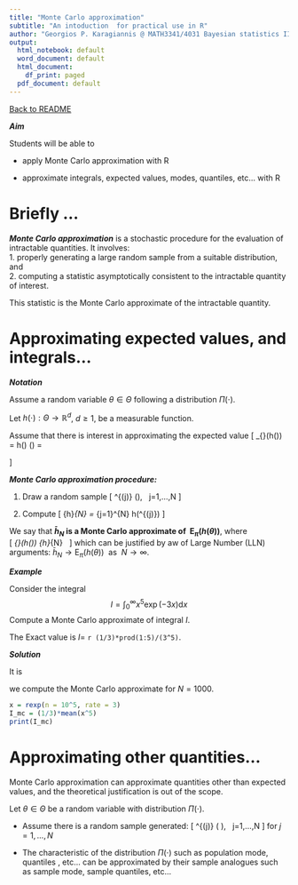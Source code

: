 ```yaml
---
title: "Monte Carlo approximation"
subtitle: "An intoduction  for practical use in R"
author: "Georgios P. Karagiannis @ MATH3341/4031 Bayesian statistics III/IV (practical implementation)"
output:
  html_notebook: default
  word_document: default
  html_document:
    df_print: paged
  pdf_document: default
---
```

[Back to README](https://github.com/georgios-stats/Bayesian_Statistics/tree/master/ComputerPracticals#aim)

***Aim***

Students will be able to  
 
+ apply Monte Carlo approximation with R  

+ approximate integrals, expected values, modes, quantiles, etc... with R   

<!-- ***Reading material*** -->

<!-- + Nothing in particular, details will be learned in Term 2    -->

# Briefly ...   

***Monte Carlo approximation*** is a stochastic procedure for the evaluation of intractable quantities. It involves:         
1. properly generating a large random sample from a suitable distribution, and   
2. computing a statistic asymptotically consistent to the intractable quantity of interest.

This statistic is the Monte Carlo approximate of the intractable quantity. 

# Approximating expected values, and integrals...  

***Notation***

Assume a random variable $\theta\in\Theta$ following a distribution $\Pi(\cdot)$. 

Let $h(\cdot):\Theta\rightarrow\mathbb{R}^{d}$, $d\ge1$, be a measurable function. 

Assume that there is interest in approximating the expected value
\[
\text{E}_{\pi}(h(\theta)) 
= 
\int h(\theta) \text{d}\Pi(\theta)
=
\begin{cases}
\int h(\theta) \pi(\theta) \text{d}\theta, \ \text{cont.} \\
\\
\sum h(\theta) \pi(\theta) , \ \text{discr.} 
\end{cases}
\]


***Monte Carlo approximation procedure:***  

1. Draw a random sample 
\[
\theta^{(j)} \sim \Pi(\cdot), \  \text{for }j=1,...,N
\]

2. Compute 
\[
\bar{h}_{N} = \frac{1}{N}\sum_{j=1}^{N} h(\theta^{(j)})
\]

We say that **$\bar{h}_{N}$ is a Monte Carlo approximate of $\ \text{E}_{\pi}(h(\theta))$**, where   
\[
\text{E}_{\pi}(h(\theta))  \approx \bar{h}_{N} \ \text{ when $N$ is large enough.}
\] 
which can be justified by aw of Large Number (LLN) arguments: $\bar{h}_{N} \rightarrow \text{E}_{\pi}(h(\theta))  \ \text{ as } \ N\rightarrow\infty$. 

<!-- ***Justification***    -->

<!-- This can be justified by using arguments based on the Law of Large Number (LLN), which under specific assumtions (discussed in Term 2) implies that    -->
<!-- \[ -->
<!-- \bar{h}_{N} \rightarrow \text{E}_{\pi}(h(\theta))  \ \text{ as } \ N\rightarrow\infty. -->
<!-- \] -->


<!-- ***Monte Carlo approximations of popular quantities***  -->

<!-- Assume you have generated a random sample -->
<!-- \[ -->
<!-- \theta^{(j)} \sim \pi(\text{d}\theta), \  \text{for }j=1,...,N -->
<!-- \] -->

<!-- then    -->

<!-- + ***Mean*** -->
<!-- \[ -->
<!-- \text{E}_{\pi}(\theta)  \approx \frac{1}{N}\sum_{j=1}^{N} \theta^{(j)}. -->
<!-- \]  -->
<!--     + is approximated by the sample arithmetic mean. -->

<!-- + ***Variance*** -->
<!-- \begin{align*} -->
<!-- \text{Var}_{\pi}(\theta) -->
<!-- &= -->
<!-- \text{E}_{\pi}(\theta^{2})-(\text{E}_{\pi}(\theta))^{2} \\ -->
<!-- &\approx  -->
<!-- \frac{1}{N}\sum_{j=1}^{N} \left(\theta^{(j)}\right)^{2} - \left(\frac{1}{N}\sum_{j=1}^{N} \theta^{(j)}\right)^{2} -->
<!-- =s_\theta^2. -->
<!-- \end{align*} -->
<!--     + is approximated by the sample variance. -->

<!-- + ***Probability*** -->
<!-- \begin{align*} -->
<!-- \text{Pr}_{\pi}(\theta\in A) -->
<!-- &= -->
<!-- \text{E}_{\pi}(\text{1}(\theta\in A))\\ -->
<!-- &\approx  -->
<!-- \frac{1}{N}\sum_{j=1}^{N} \text{1}(\theta^{(j)}\in A). -->
<!-- \end{align*} -->
<!--     + is approximated by the sample frequency. -->

<!-- + ***Comulative Distribution Function (CDF)*** -->
<!-- \begin{align*} -->
<!-- \text{F}_{\pi}(\theta=c)=\text{Pr}_{\pi}(\theta\le c) -->
<!-- &= -->
<!-- \text{E}_{\pi}(\text{1}(\theta \le c)) \\ -->
<!-- &\approx  -->
<!-- \frac{1}{N}\sum_{j=1}^{N} \text{1}(\theta^{(j)} \le c). -->
<!-- \end{align*} -->
<!--     + is approximated by the empirical cumulative function. -->

<!-- + ***Probability Density Function (PDF)*** -->
<!-- \begin{align*} -->
<!-- \pi(\vartheta) -->
<!-- &= \lim_{\epsilon\rightarrow 0}\frac{\text{F}_{\pi}(\theta=\vartheta+\epsilon)-\text{F}_{\pi}(\theta=\vartheta-\epsilon)}{2\epsilon}\\ -->
<!-- &\approx\frac{1}{2\epsilon}\frac{1}{N}\sum_{j=1}^{N} \text{1}\left(\theta^{(j)}\in (\vartheta-\epsilon,\vartheta+\epsilon]\right) \  \text{for small }\epsilon -->
<!-- \end{align*}  -->
<!--     + is approximated by the histogram with bandwith $\epsilon$; i.e. `?hist`.    -->
<!--     + This approximation can be understood by plugging in the MC approximator of the CDF in the ratio and by chosing a 'small'  $\epsilon$ in the limit in the  exact  expresion.  -->

***Example***

Consider the integral
$$
I = \int_{0}^{\infty} x^{5} \exp(-3x)\text{d}x
$$
Compute a Monte Carlo approximate of integral $I$.

The Exact value is $I=$ `r (1/3)*prod(1:5)/(3^5)`.

***Solution***

It is
\begin{align*}
I 
&= \int_{0}^{\infty} x^{5} \exp(-3x)\text{d}x 
\  \  = \int x^{5} \frac{1}{3}3\exp(-3x)\text{1}(x\in(0,\infty))\text{d}x \\
&= \frac{1}{3}\int x^{5} \underset{=\text{d}\Pi_{\text{Exp}(3)}(x)}{\underbrace{3\exp(-3x)\text{1}(x\in(0,\infty))\text{d}x}}
\  \  = \frac{1}{3}\int x^{5}\text{d}\Pi_{\text{Exp}(3)}(x)
= \frac{1}{3}\text{E}_{\text{Exp}(3)} (x^{5}) \\
&\approx \frac{1}{3}\frac{1}{N}\sum_{j=1}^{N}\left(x^{(j)}\right)^{5}, \  \  \text{ where } \  \  x^{(j)}\sim  \text{Exp}(3)
\end{align*}

we compute the Monte Carlo approximate for $N=1000$.   


```r
x = rexp(n = 10^5, rate = 3)
I_mc = (1/3)*mean(x^5)
print(I_mc)
```


# Approximating other quantities...

Monte Carlo approximation can approximate quantities other than expected values, and the theoretical justification is out of the scope.

Let $\theta\in\Theta$ be a random variable with distribution $\Pi(\cdot)$.    

+ Assume there is a random sample generated: 
\[
\theta^{(j)} \sim \Pi( \cdot ), \  \text{for }j=1,...,N
\]
for $j=1,...,N$   

+ The characteristic of the distribution $\Pi(\cdot)$ such as population mode, quantiles , etc... can be approximated by their sample analogues such as sample mode, sample quantiles, etc...


<!-- Based on the MC approximation:       -->

<!-- + the population mode  $$M(\theta)=\arg\max_{\theta}\left(\pi(\theta)\right)$$ can be approximated by the sample mode computed from the sample  $\{\theta^{(1)},...,\theta^{(N)}\}$.   -->

<!-- $$ -->
<!-- \text{M}_{\pi}(h(\theta)) -->
<!-- \approx -->
<!-- \hat{\text{M}}\left(h(x^{(1)}),...,h(x^{(N)})\right) -->
<!-- $$ -->

<!-- + the population $\alpha$th quantile $$Q_{\alpha}(\theta)=\text{F}_{\pi}^{-1}(\alpha)$$ can be approximated by the empirical $\alpha$th quantile computed from the sample  $\{\theta^{(1)},...,\theta^{(N)}\}$.   -->


<!-- $$ -->
<!-- \text{Q}_{\pi}(h(\theta)) -->
<!-- \approx -->
<!-- \hat{\text{Q}}\left(h(x^{(1)}),...,h(x^{(N)})\right) -->
<!-- $$ -->


<!-- # Practical matters   -->

<!-- A this stage, several questions exist   -->

<!-- + What should be the sample size $N$ for the MC approximation to be reliable?.   -->

<!--     + you will learn thin in Term 2, but for now the larger the better. -->

<!-- + How can I draw the sample from the posterior distribution with PDF/PMF    -->
<!-- $$ -->
<!-- \pi(\theta|y_{1:n}) =\frac{f(y_{1:n}|\theta)\pi(\theta)}{\int f(y_{1:n}|\theta)\pi(\theta)\text{d}\theta} -->
<!-- $$ -->
<!-- or a predictive distribution with PDF/PMF  -->
<!-- $$ -->
<!-- f(y_{n+1}|y_{1:n}) =\int f(y_{n+1}|\theta) \pi(\text{d}\theta|y_{1:n}) -->
<!-- $$ -->
<!-- in cases that we cannot even calculate the integrals involved?   -->

<!--     + you can use the R function `stan{rstan}` that allows you to draw a sample.  -->




